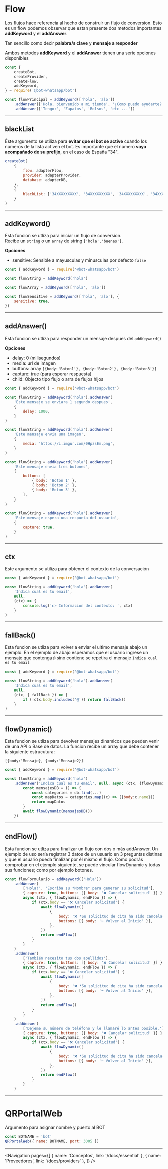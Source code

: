 
# Flow

Los flujos hace referencia al hecho de construir un flujo de conversion. Esto es un flow podemos observar que estan presente dos metodos importantes **addKeyword** y el **addAnswer**.

Tan sencillo como decir **palabra/s clave** y **mensaje a responder**

Ambos metodos **[addKeyword](https://github.com/codigoencasa/bot-whatsapp/blob/dev/packages/bot/io/methods/addKeyword.js)** y el **[addAnswer](https://github.com/codigoencasa/bot-whatsapp/blob/dev/packages/bot/io/methods/addAnswer.js)** tienen una serie opciones disponibles

```js
const {
    createBot,
    createProvider,
    createFlow,
    addKeyword,
} = require('@bot-whatsapp/bot')

const flowPrincipal = addKeyword(['hola', 'alo'])
    .addAnswer(['Hola, bienvenido a mi tienda', '¿Como puedo ayudarte?'])
    .addAnswer(['Tengo:', 'Zapatos', 'Bolsos', 'etc ...'])
```

---

## blackList

Éste argumento se utiliza para **evitar que el bot se active** cuando los números de la lista activen el bot.
Es importante que el número **vaya acompañado de su prefijo**, en el caso de España "34".

```js
createBot(
    {
        flow: adapterFlow,
        provider: adapterProvider,
        database: adapterDB,
    },
    {
        blackList: ['34XXXXXXXXX', '34XXXXXXXXX', '34XXXXXXXXX', '34XXXXXXXXX'],
    }
)
```

---

## addKeyword()

Esta funcion se utliza para iniciar un flujo de conversion. <br /> Recibe un `string` o un `array`
de string `['hola','buenas']`.

**Opciones**

-   sensitive: Sensible a mayusculas y minusculas por defecto `false`

```js
const { addKeyword } = require('@bot-whatsapp/bot')

const flowString = addKeyword('hola')

const flowArray = addKeyword(['hola', 'alo'])

const flowSensitive = addKeyword(['hola', 'alo'], {
    sensitive: true,
})
```

---

## addAnswer()

Esta funcion se utliza para responder un mensaje despues del `addKeyword()`

**Opciones**

-   delay: 0 (milisegundos)
-   media: url de imagen
-   buttons: array `[{body:'Boton1'}, {body:'Boton2'}, {body:'Boton3'}]`
-   capture: true (para esperar respuesta)
-   child: Objecto tipo flujo o arra de flujos hijos

```js
const { addKeyword } = require('@bot-whatsapp/bot')

const flowString = addKeyword('hola').addAnswer(
    'Este mensaje se enviara 1 segundo despues',
    {
        delay: 1000,
    }
)

const flowString = addKeyword('hola').addAnswer(
    'Este mensaje envia una imagen',
    {
        media: 'https://i.imgur.com/0HpzsEm.png',
    }
)

const flowString = addKeyword('hola').addAnswer(
    'Este mensaje envia tres botones',
    {
        buttons: [
            { body: 'Boton 1' },
            { body: 'Boton 2' },
            { body: 'Boton 3' },
        ],
    }
)

const flowString = addKeyword('hola').addAnswer(
    'Este mensaje espera una respueta del usuario',
    {
        capture: true,
    }
)
```

---

## ctx

Este argumento se utiliza para obtener el contexto de la conversación

```js
const { addKeyword } = require('@bot-whatsapp/bot')

const flowString = addKeyword('hola').addAnswer(
    'Indica cual es tu email',
    null,
    (ctx) => {
        console.log('👉 Informacion del contexto: ', ctx)
    }
)
```

---

## fallBack()

Esta funcion se utliza para volver a enviar el ultimo mensaje abajo un ejemplo.
En el ejemplo de abajo esperamos que el usuario ingrese un mensaje que contenga `@` sino contiene
se repetira el mensaje `Indica cual es tu email`

```js
const { addKeyword } = require('@bot-whatsapp/bot')

const flowString = addKeyword('hola').addAnswer(
    'Indica cual es tu email',
    null,
    (ctx, { fallBack }) => {
        if (!ctx.body.includes('@')) return fallBack()
    }
)
```

---

## flowDynamic()

Esta funcion se utliza para devolver mensajes dinamicos que pueden venir de una API o Base de datos.
La funcion recibe un array que debe contener la siguiente estrucutura:

`[{body:'Mensaje}, {body:'Mensaje2}]`

```js
const { addKeyword } = require('@bot-whatsapp/bot')

const flowString = addKeyword('hola')
    .addAnswer('Indica cual es tu email', null, async (ctx, {flowDynamic}) => {
        const mensajesDB = () => {
            const categories = db.find(...)
            const mapDatos = categories.map((c) => ({body:c.name}))
            return mapDatos
        }
        await flowDynamic(mensajesDB())
    })


```

---

## endFlow()

Esta funcion se utliza para finalizar un flujo con dos o más addAnswer. Un ejemplo de uso sería registrar 3 datos de un usuario en 3 preguntas distinas y
que el usuario pueda finalizar por él mismo el flujo.
Como podrás comprobar en el ejemplo siguiente, se puede vincular flowDynamic y todas sus funciones; como por ejemplo botones.

```js
const flowFormulario = addKeyword(['Hola'])
    .addAnswer(
        ['Hola!', 'Escriba su *Nombre* para generar su solicitud'],
        { capture: true, buttons: [{ body: '❌ Cancelar solicitud' }] },
        async (ctx, { flowDynamic, endFlow }) => {
            if (ctx.body == '❌ Cancelar solicitud') {
                await flowDynamic([
                    {
                        body: '❌ *Su solicitud de cita ha sido cancelada* ❌',
                        buttons: [{ body: '⬅️ Volver al Inicio' }],
                    },
                ])
                return endFlow()
            }
        }
    )
    .addAnswer(
        ['También necesito tus dos apellidos'],
        { capture: true, buttons: [{ body: '❌ Cancelar solicitud' }] },
        async (ctx, { flowDynamic, endFlow }) => {
            if (ctx.body == '❌ Cancelar solicitud') {
                await flowDynamic([
                    {
                        body: '❌ *Su solicitud de cita ha sido cancelada* ❌',
                        buttons: [{ body: '⬅️ Volver al Inicio' }],
                    },
                ])
                return endFlow()
            }
        }
    )
    .addAnswer(
        ['Dejeme su número de teléfono y le llamaré lo antes posible.'],
        { capture: true, buttons: [{ body: '❌ Cancelar solicitud' }] },
        async (ctx, { flowDynamic, endFlow }) => {
            if (ctx.body == '❌ Cancelar solicitud') {
                await flowDynamic([
                    {
                        body: '❌ *Su solicitud de cita ha sido cancelada* ❌',
                        buttons: [{ body: '⬅️ Volver al Inicio' }],
                    },
                ])
                return endFlow()
            }
        }
    )
```

---

# QRPortalWeb

Argumento para asignar nombre y puerto al BOT

```js
const BOTNAME = 'bot'
QRPortalWeb({ name: BOTNAME, port: 3005 })
```

---

<Navigation
    pages={[
        { name: 'Conceptos', link: '/docs/essential' },
        { name: 'Proveedores', link: '/docs/providers' },
    ]}
/>
